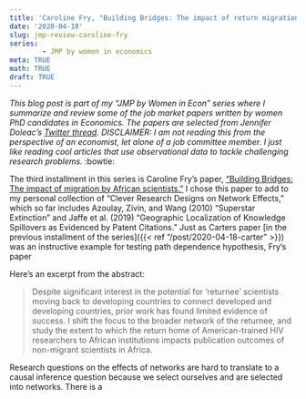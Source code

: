 ```yaml
---
title: 'Caroline Fry, "Building Bridges: The impact of return migration by African scientists"'
date: '2020-04-18'
slug: jmp-review-caroline-fry
series: 
        - JMP by women in economics
meta: TRUE
math: TRUE
draft: TRUE
---
```


*This blog post is part of my "JMP by Women in Econ" series where I summarize and review some of the job market papers written by women PhD candidates in Economics. The papers are selected from Jennifer Doleac's [Twitter thread](https://twitter.com/jenniferdoleac/status/1187863251947806720). DISCLAIMER: I am not reading this from the perspective of an economist, let alone of a job committee member. I just like reading cool articles that use observational data to tackle challenging research problems.* :bowtie:

The third installment in this series is Caroline Fry's paper, ["Building Bridges: The impact of migration by African scientists."](http://carolinefry.mit.edu/research-0) I chose this paper to add to my personal collection of "Clever Research Designs on Network Effects," which so far includes Azoulay, Zivin, and Wang (2010) "Superstar Extinction" and Jaffe et al. (2019) "Geographic Localization of Knowledge Spillovers as Evidenced by Patent Citations." Just as Carters paper [in the previous installment of the series]({{< ref "/post/2020-04-18-carter" >}}) was an instructive example for testing path dependence hypothesis, Fry's paper

Here's an excerpt from the abstract: 

> Despite significant interest in the potential for 'returnee' scientists moving back to developing countries to connect developed and developing countries, prior work has found limited evidence of success. I shift the focus to the broader network of the returnee, and study the extent to which the return home of American-trained HIV researchers to African institutions impacts publication outcomes of non-migrant scientists in Africa. 

Research questions on the effects of networks are hard to translate to a causal inference question because we select ourselves and are selected into networks. There is a 





